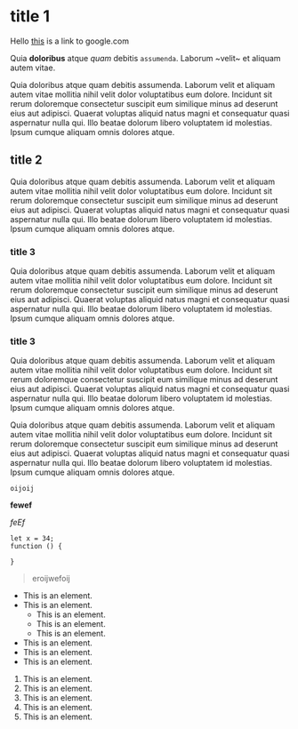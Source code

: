 # title 1

Hello [this](https://google.com) is a link to google.com

Quia **doloribus** atque *quam* debitis `assumenda`. Laborum ~velit~ et aliquam autem vitae.

Quia doloribus atque quam debitis assumenda. Laborum velit et aliquam autem vitae mollitia nihil
velit dolor voluptatibus eum dolore. Incidunt sit rerum doloremque consectetur suscipit eum similique
minus ad deserunt eius aut adipisci. Quaerat voluptas aliquid natus magni et consequatur quasi aspernatur
nulla qui. Illo beatae dolorum libero voluptatem id molestias. Ipsum cumque aliquam omnis dolores atque.


## title 2

Quia doloribus atque quam debitis assumenda. Laborum velit et aliquam autem vitae mollitia nihil
velit dolor voluptatibus eum dolore. Incidunt sit rerum doloremque consectetur suscipit eum similique
minus ad deserunt eius aut adipisci. Quaerat voluptas aliquid natus magni et consequatur quasi aspernatur
nulla qui. Illo beatae dolorum libero voluptatem id molestias. Ipsum cumque aliquam omnis dolores atque.

### title 3

Quia doloribus atque quam debitis assumenda. Laborum velit et aliquam autem vitae mollitia nihil
velit dolor voluptatibus eum dolore. Incidunt sit rerum doloremque consectetur suscipit eum similique
minus ad deserunt eius aut adipisci. Quaerat voluptas aliquid natus magni et consequatur quasi aspernatur
nulla qui. Illo beatae dolorum libero voluptatem id molestias. Ipsum cumque aliquam omnis dolores atque.

### title 3

Quia doloribus atque quam debitis assumenda. Laborum velit et aliquam autem vitae mollitia nihil
velit dolor voluptatibus eum dolore. Incidunt sit rerum doloremque consectetur suscipit eum similique
minus ad deserunt eius aut adipisci. Quaerat voluptas aliquid natus magni et consequatur quasi aspernatur
nulla qui. Illo beatae dolorum libero voluptatem id molestias. Ipsum cumque aliquam omnis dolores atque.

Quia doloribus atque quam debitis assumenda. Laborum velit et aliquam autem vitae mollitia nihil
velit dolor voluptatibus eum dolore. Incidunt sit rerum doloremque consectetur suscipit eum similique
minus ad deserunt eius aut adipisci. Quaerat voluptas aliquid natus magni et consequatur quasi aspernatur
nulla qui. Illo beatae dolorum libero voluptatem id molestias. Ipsum cumque aliquam omnis dolores atque.

`oijoij`

**fewef**

*feEf*

```
let x = 34;
function () {

}
```

> eroijwefoij

* This is an element.
* This is an element.
	* This is an element.
	* This is an element.
	* This is an element.
* This is an element.
* This is an element.
* This is an element.

1. This is an element.
1. This is an element.
1. This is an element.
1. This is an element.
1. This is an element.